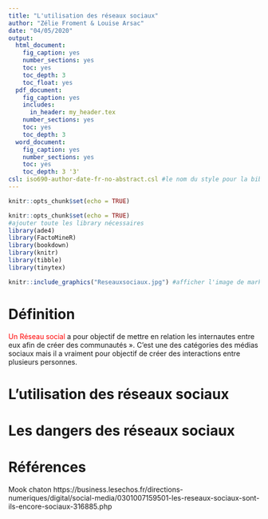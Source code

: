 ```yaml
---
title: "L'utilisation des réseaux sociaux"
author: "Zélie Froment & Louise Arsac"
date: "04/05/2020"
output:
  html_document:
    fig_caption: yes
    number_sections: yes
    toc: yes
    toc_depth: 3
    toc_float: yes
  pdf_document:
    fig_caption: yes
    includes:
      in_header: my_header.tex
    number_sections: yes
    toc: yes
    toc_depth: 3
  word_document:
    fig_caption: yes
    number_sections: yes
    toc: yes
    toc_depth: 3 '3'
csl: iso690-author-date-fr-no-abstract.csl #le nom du style pour la biblio, doit être dans le même dossier
---
```


```r
knitr::opts_chunk$set(echo = TRUE)
```

```r
knitr::opts_chunk$set(echo = TRUE) 
#ajouter toute les library nécessaires
library(ade4)
library(FactoMineR)
library(bookdown)
library(knitr)
library(tibble)
library(tinytex)
```

```r
knitr::include_graphics("Reseauxsociaux.jpg") #afficher l'image de markdown, doit être dans le même dossier
```

# **Définition**

<span style='color:red'>Un Réseau social</span> a pour objectif de mettre en relation les internautes entre eux afin de créer des communautés ». C’est une des catégories des médias sociaux mais il a vraiment pour objectif de créer des interactions entre plusieurs personnes.

# **L'utilisation des réseaux sociaux**
# **Les dangers des réseaux sociaux**
# **Références**
Mook chaton
https://business.lesechos.fr/directions-numeriques/digital/social-media/0301007159501-les-reseaux-sociaux-sont-ils-encore-sociaux-316885.php



